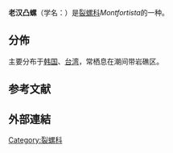 {{Speciesbox
| taxon = Montfortista oldhamiana
| authority = (Nevill, 1869)
}}
'''老汉凸螺'''（学名：''{{lang|la|Montfortista oldhamiana}}''）是[[裂螺科|裂螺科]]''Montfortista''的一种{{r|shell_38}}。

==分佈==
主要分布于[[韩国|韩国]]、[[台湾|台湾]]，常栖息在潮间带岩礁区{{r|shell_38}}。

==参考文献==
{{reflist|refs=
<ref name="shell_38">{{cite web
 |url=http://shell.sinica.edu.tw/chinese/shellbase_detail.php?science_no=38
 |title=国际贝库：老汉凸螺
 |publisher=台湾贝类资料库
 |access-date=2018-11-13
 |language=zh-hant
 |archive-date=2016-03-04
 |archive-url=https://web.archive.org/web/20160304104821/http://shell.sinica.edu.tw/chinese/shellbase_detail.php?science_no=38
 |dead-url=no
 }}</ref>
}}

==外部連結==
{{Taxonbar}}
[[Category:裂螺科|Category:裂螺科]]
{{Mollusc-stub}}